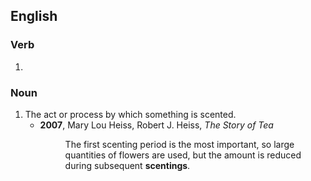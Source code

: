 ==English==

===Verb===
{{head|en|present participle}}

# {{present participle of|scent|lang=en|nocat=1}}

===Noun===
{{en-noun}}

# The act or process by which something is scented.
#* '''2007''', Mary Lou Heiss, ‎Robert J. Heiss, ''The Story of Tea''
#*: The first scenting period is the most important, so large quantities of flowers are used, but the amount is reduced during subsequent '''scentings'''.